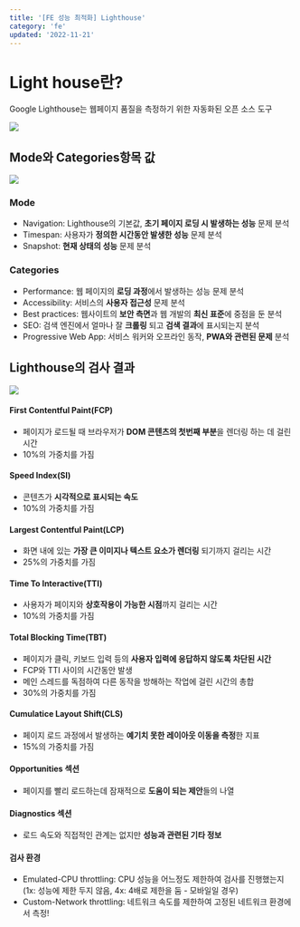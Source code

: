 ```yaml
---
title: '[FE 성능 최적화] Lighthouse'
category: 'fe'
updated: '2022-11-21'
---
```


# Light house란?

Google Lighthouse는 웹페이지 품질을 측정하기 위한 자동화된 오픈 소스 도구

![](https://velog.velcdn.com/images/wjdrhdms002/post/2e043c5e-0938-4bc3-be1f-0b3b97aa3796/image.png)

## Mode와 Categories항목 값

![](https://velog.velcdn.com/images/wjdrhdms002/post/e9087bc6-5c56-4c4d-a928-a9c61aa6acd9/image.png)

### Mode

- Navigation: Lighthouse의 기본값, **초기 페이지 로딩 시 발생하는 성능** 문제 분석
- Timespan: 사용자가 **정의한 시간동안 발생한 성능** 문제 분석
- Snapshot: **현재 상태의 성능** 문제 분석

### Categories

- Performance: 웹 페이지의 **로딩 과정**에서 발생하는 성능 문제 분석
- Accessibility: 서비스의 **사용자 접근성** 문제 분석
- Best practices: 웹사이트의 **보안 측면**과 웹 개발의 **최신 표준**에 중점을 둔 분석
- SEO: 검색 엔진에서 얼마나 잘 **크롤링** 되고 **검색 결과**에 표시되는지 분석
- Progressive Web App: 서비스 워커와 오프라인 동작, **PWA와 관련된 문제** 분석

## Lighthouse의 검사 결과

![](https://velog.velcdn.com/images/wjdrhdms002/post/8f2ee9c4-cec0-4351-8fe4-349f5d3bd6bf/image.png)

#### First Contentful Paint(FCP)

- 페이지가 로드될 때 브라우저가 **DOM 콘텐츠의 첫번째 부분**을 렌더링 하는 데 걸린 시간
- 10%의 가중치를 가짐

#### Speed Index(SI)

- 콘텐츠가 **시각적으로 표시되는 속도**
- 10%의 가중치를 가짐

#### Largest Contentful Paint(LCP)

- 화면 내에 있는 **가장 큰 이미지나 텍스트 요소가 렌더링** 되기까지 걸리는 시간
- 25%의 가중치를 가짐

#### Time To Interactive(TTI)

- 사용자가 페이지와 **상호작용이 가능한 시점**까지 걸리는 시간
- 10%의 가중치를 가짐

#### Total Blocking Time(TBT)

- 페이지가 클릭, 키보드 입력 등의 **사용자 입력에 응답하지 않도록 차단된 시간**
- FCP와 TTI 사이의 시간동안 발생
- 메인 스레드를 독점하여 다른 동작을 방해하는 작업에 걸린 시간의 총합
- 30%의 가중치를 가짐

#### Cumulatice Layout Shift(CLS)

- 페이지 로드 과정에서 발생하는 **예기치 못한 레이아웃 이동을 측정**한 지표
- 15%의 가중치를 가짐

#### Opportunities 섹션

- 페이지를 빨리 로드하는데 잠재적으로 **도움이 되는 제안**들의 나열

#### Diagnostics 섹션

- 로드 속도와 직접적인 관계는 없지만 **성능과 관련된 기타 정보**

#### 검사 환경

- Emulated-CPU throttling: CPU 성능을 어느정도 제한하여 검사를 진행했는지
  (1x: 성능에 제한 두지 않음, 4x: 4배로 제한을 둠 - 모바일일 경우)
- Custom-Network throttling: 네트워크 속도를 제한하여 고정된 네트워크 환경에서 측정!
